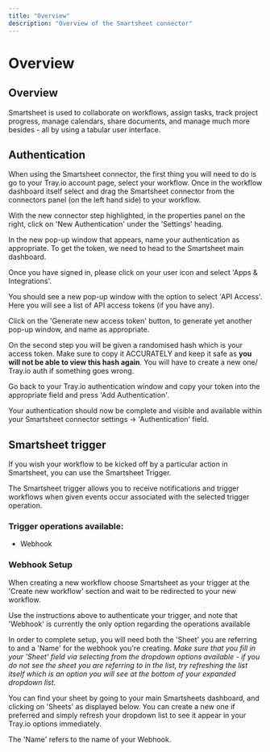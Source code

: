 ```yaml
---
title: "Overview"
description: "Overview of the Smartsheet connector"
---
```


# Overview

## Overview

Smartsheet is used to collaborate on workflows, assign tasks, track project progress, manage calendars, share documents, and manage much more besides - all by using a tabular user interface.

## Authentication

When using the Smartsheet connector, the first thing you will need to do is go to your Tray.io account page, select your workflow. Once in the workflow dashboard itself select and drag the Smartsheet connector from the connectors panel (on the left hand side) to your workflow.

With the new connector step highlighted, in the properties panel on the right, click on 'New Authentication' under the 'Settings' heading.

In the new pop-up window that appears, name your authentication as appropriate. To get the token, we need to head to the Smartsheet main dashboard.

Once you have signed in, please click on your user icon and select 'Apps & Integrations'.

You should see a new pop-up window with the option to select 'API Access'. Here you will see a list of API access tokens (if you have any).

Click on the 'Generate new access token' button, to generate yet another pop-up window, and name as appropriate.

On the second step you will be given a randomised hash which is your access token. Make sure to copy it ACCURATELY and keep it safe as **you will not be able to view this hash again**. You will have to create a new one/ Tray.io auth if something goes wrong.

Go back to your Tray.io authentication window and copy your token into the appropriate field and press 'Add Authentication'.

Your authentication should now be complete and visible and available within your Smartsheet connector settings -> 'Authentication' field.

## Smartsheet trigger

If you wish your workflow to be kicked off by a particular action in Smartsheet, you can use the Smartsheet Trigger.

The Smartsheet trigger allows you to receive notifications and trigger workflows when given events occur associated with the selected trigger operation.

### Trigger operations available:

- Webhook

### Webhook Setup

When creating a new workflow choose Smartsheet as your trigger at the 'Create new workflow' section and wait to be redirected to your new workflow.

Use the instructions above to authenticate your trigger, and note that 'Webhook' is currently the only option regarding the operations available

In order to complete setup, you will need both the 'Sheet' you are referring to and a 'Name' for the webhook you're creating. *Make sure that you fill in your 'Sheet' field via selecting from the dropdown options available - if you do not see the sheet you are referring to in the list, try refreshing the list itself which is an option you will see at the bottom of your expanded dropdown list*.

You can find your sheet by going to your main Smartsheets dashboard, and clicking on 'Sheets' as displayed below. You can create a new one if preferred and simply refresh your dropdown list to see it appear in your Tray.io options immediately.

The 'Name' refers to the name of your Webhook.
